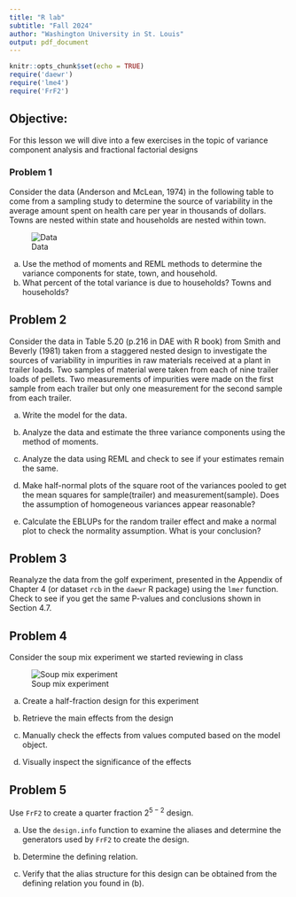 ```yaml
---
title: "R lab"
subtitle: "Fall 2024"
author: "Washington University in St. Louis"
output: pdf_document
---
```


```r
knitr::opts_chunk$set(echo = TRUE)
require('daewr')
require('lme4')
require('FrF2')
```

## Objective:

For this lesson we will dive into a few exercises in the topic of variance component analysis and fractional factorial designs

### Problem 1 

Consider the data (Anderson and McLean, 1974) in the following table to come from a sampling study to determine the source of variability in the average amount spent on health care per year in thousands of dollars. Towns are nested within state and households are nested within town.

![Data](fig1.png)

(a) Use the method of moments and REML methods to determine the variance components for state, town, and household.
(b) What percent of the total variance is due to households? Towns and households?


## Problem 2

Consider the data in Table 5.20 (p.216 in DAE with R book) from Smith and Beverly (1981) taken from a staggered nested design to investigate the sources of variability in impurities in raw materials received at a plant in trailer loads. Two samples of material were taken from each of nine trailer loads of pellets. Two measurements of impurities were made on the first sample from each trailer but only one measurement for the second sample from each trailer.

(a) Write the model for the data.


(b) Analyze the data and estimate the three variance components using the method of moments.

(c) Analyze the data using REML and check to see if your estimates remain the same.


(d) Make half-normal plots of the square root of the variances pooled to get the mean squares for sample(trailer) and measurement(sample). Does the assumption of homogeneous variances appear reasonable?



(e) Calculate the EBLUPs for the random trailer effect and make a normal plot to check the normality assumption. What is your conclusion?

## Problem 3

Reanalyze the data from the golf experiment, presented in the Appendix of Chapter 4 (or dataset `rcb` in the `daewr` R package) using the `lmer` function. Check to see if you get the same P-values and conclusions shown in Section 4.7.


## Problem 4

Consider the soup mix experiment we started reviewing in class

![Soup mix experiment](fig2.png)

(a) Create a half-fraction design for this experiment 

(b) Retrieve the main effects from the design

(c) Manually check the effects from values computed based on the model object.

(d) Visually inspect the significance of the effects


## Problem 5

Use `FrF2` to create a quarter fraction $2^{5-2}$ design.

(a) Use the `design.info` function to examine the aliases and determine the generators used by `FrF2` to create the design.

(b) Determine the defining relation.

(c) Verify that the alias structure for this design can be obtained from the
defining relation you found in (b).

 
